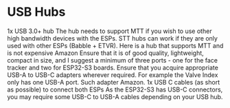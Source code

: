 # USB Hubs

1x USB 3.0+ hub The hub needs to support MTT if you wish to use other high bandwidth devices with the ESPs. STT hubs can work if they are only used with other ESPs (Babble + ETVR). Here is a hub that supports MTT and is not expensive Amazon
Ensure that it is of good quality, lightweight, compact in size, and I suggest a minimum of three ports - one for the face tracker and two for ESP32-S3 boards. Ensure that you acquire appropriate USB-A to USB-C adapters wherever required. For example the Valve Index only has one USB-A port. Such adapter Amazon.
1x USB C cables (as short as possible) to connect both ESPs As the ESP32-S3 has USB-C connectors, you may require some USB-C to USB-A cables depending on your USB hub.

